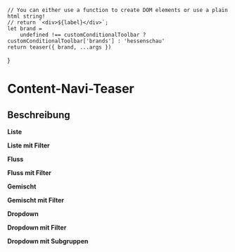 



<Meta of={TeaserContentNavStories} />

    // You can either use a function to create DOM elements or use a plain html string!
    // return `<div>${label}</div>`;
    let brand =
        undefined !== customConditionalToolbar ? customConditionalToolbar['brands'] : 'hessenschau'
    return teaser({ brand, ...args })
}

# Content-Navi-Teaser

## Beschreibung

<Canvas withToolbar>
  <b>Liste</b>

  <Story of={TeaserContentNavStories.Liste} />

  <b>Liste mit Filter</b>

  <Story of={TeaserContentNavStories.ListeMitFilter} />

  <b>Fluss</b>

  <Story of={TeaserContentNavStories.Fluss} />

  <b>Fluss mit Filter</b>

  <Story of={TeaserContentNavStories.FlussMitFilter} />

  <b>Gemischt</b>

  <Story of={TeaserContentNavStories.Gemischt} />

  <b>Gemischt mit Filter</b>

  <Story of={TeaserContentNavStories.GemischtMitFilter} />

  <b>Dropdown</b>

  <Story of={TeaserContentNavStories.Dropdown} />

  <b>Dropdown mit Filter</b>

  <Story of={TeaserContentNavStories.DropdownMitFilter} />

  <b>Dropdown mit Subgruppen</b>

  <Story of={TeaserContentNavStories.DropdownMitSubgruppen} />
</Canvas>
